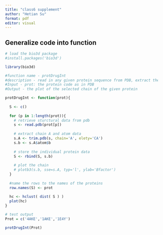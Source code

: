 ```yaml
---
title: "class6 supplement"
author: "Hetian Su"
format: pdf
editor: visual
---
```


## Generalize code into function

```r
# load the bio3d package
#install.packages('bio3d')

library(bio3d)

#function name - protDrugInt
#description - read in any given protein sequence from PDB, extract the data of chain A from the PDB structural data, extract atom data from the chain, and plot the structure of the chain
#Input - prot: the protein code as in PDB
#Output - the plot of the selected chain of the given protein

protDrugInt <- function(prot){
  
  S <- c()
  
  for (p in 1:length(prot)){
    # retrieve sturctural data from pdb
    s <- read.pdb(prot[p])
    
    # extract chain A and atom data
    s.A <- trim.pdb(s, chain='A', elety='CA')
    s.b <- s.A$atom$b
    
    # store the individual protein data
    S <- rbind(S, s.b)
  
    # plot the chain
    # plotb3(s.b, sse=s.A, typ='l', ylab='Bfactor')
  }
  
  #name the rows to the names of the proteins
  row.names(S) <- prot
  
  hc <- hclust( dist( S ) )
  plot(hc)
}
```

```r
# test output
Prot = c('4AKE','1AKE','1E4Y')

protDrugInt(Prot)
```
